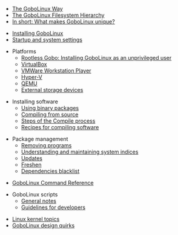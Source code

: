 * [[The GoboLinux Way]]
* [[The GoboLinux Filesystem Hierarchy]]
* [[differences|In short: What makes GoboLinux unique?]]

* [[Installing GoboLinux]]
* [[Configuring-the-boot-process| Startup and system settings]]

* Platforms
** [http://gobolinux.org/?page=rootless Rootless Gobo: Installing GoboLinux as an unprivileged user]
** [[Running under VirtualBox|VirtualBox]]
** [[Running under VMWare Workstation Player|VMWare Workstation Player]]
** [[Running under HyperV|Hyper-V]]
** [[Installing-GoboLinux-under-QEMU|QEMU]]
** [[Installing to external storage devices|External storage devices]]

* Installing software
** [[Using binary packages]]
** [[Compiling from source]]
** [[Steps of the Compile process]]
** [[Recipe|Recipes for compiling software]]

* Package management
** [[Removing programs]]
** [[Understanding and maintaining system indices]]
** [[Updating-packages | Updates]]
** [[Freshen]]
** [[Dependencies blacklist]]

* [[GoboLinux Command Reference]]

* GoboLinux scripts
** [[General notes about the scripts|General notes]]
** [[Guidelines for script authors|Guidelines for developers]]

* [[Linux kernel topics]]
* [[GoboLinux dark corners|GoboLinux design quirks]]
